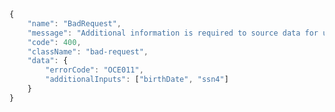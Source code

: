 ```typescript title="Error Example"
{
    "name": "BadRequest",
    "message": "Additional information is required to source data for user: birthDate, ssn4"
    "code": 400,
    "className": "bad-request",
    "data": {
        "errorCode": "OCE011",
        "additionalInputs": ["birthDate", "ssn4"]
    }
}
```